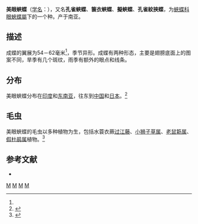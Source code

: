 {{NoteTA
|G1=Butterfly
|T=zh-cn:美眼蛺蝶; zh-tw:眼蛺蝶; 
|1=zh-cn:美眼蛺蝶; zh-tw:眼蛺蝶; 
|2=zh-cn:眼蛺蝶屬; zh-tw:眼蛺蝶屬; 
}}
{{Speciesbox
| taxon = Junonia almana
| image = Junonia almana back 20131201.jpg
| image2 = Junonia almana 20130727.jpg
| image2_caption = 美眼蛺蝶
| binomial_authority = (Linnaeus, 1758)
| synonyms_ref = <ref name="Bingham2">{{Cite book|url=https://archive.org/stream/butterfliesvolii00bing#page/360/mode/2up/ |title=Fauna of British India. Butterflies Vol. 1|last=Bingham|first=Charles Thomas|authorlink=Charles Thomas Bingham|year=1905|isbn=|location=|pages=361–362}}</ref>
| synonyms = 
*''Papilio almana'' <small>Linnaeus, 1758</small>
*''Papilio asterie'' <small>Linnaeus, 1758</small>
*''Junonia asterie'' var. ''nikobariensis'' <small>Felder, 1862</small>
}}

'''美眼蛺蝶'''（[[学名|学名]]：{{lang|la|'''''Junonia almana'''''}}），又名'''孔雀蛺蝶'''、'''簑衣蛺蝶'''、'''擬蛺蝶'''、'''孔雀紋挾蝶'''，为[[蛺蝶科|蛺蝶科]][[眼蛺蝶屬|眼蛺蝶屬]]下的一个种。产于南亚。

==描述==
成蝶的翼展为54－62毫米<ref name="Bingham"/>，季节异形。成蝶有两种形态，主要是翅膀底面上的图案不同，旱季有几个斑纹，雨季有额外的眼点和线条。

==分布==
美眼蛺蝶分布在[[印度|印度]]和[[东南亚|东南亚]]，往东到[[中国|中国]]和[[日本|日本]]。<ref name="Bingham">{{cite book |author=Charles Thomas Bingham |year=1905 |title=Butterflies. Volume 1 |series=The Fauna of British India, Including Ceylon and Burma|publisher=Taylor and Francis |url=http://www.archive.org/details/TheFunaOfBritishIndiaButterfliesVolI |chapter=375. ''Junonia almana'' |pages=361–362}}</ref>

==毛虫==
美眼蛺蝶的毛虫以多种植物为生，包括水蓑衣蕨[[过江藤|过江藤]]、[[小狮子草属|小狮子草属]]、[[老鼠簕属|老鼠簕属]]、[[假杜鹃属|假杜鹃属]]植物。<ref>{{cite book |author=Krushnamegh Kunte & Madhav Gadgil |year=2000 |title=Butterflies of Peninsular India |publisher=Universities Press |isbn=978-81-7371-354-5 |chapter=Appendix I. Larval host plants of peninsular Indian butterflies |pages=221–228 |url=http://books.google.co.uk/books?id=cuPPjOMcu_4C&pg=PA224 |access-date=2013-03-04 |archive-date=2012-11-12 |archive-url=https://web.archive.org/web/20121112063855/http://books.google.co.uk/books?id=cuPPjOMcu_4C&pg=PA224 |dead-url=no }}</ref>

== 参考文献 ==
{{reflist}}
{{refbegin}}
* {{TaiBNET| zh=眼蛺蝶 | id=347125 | binomial=Junonia almana | authority=Linnaeus, 1758 | var= | accessdate=2013-01-24}}
{{refend}}

{{Commons|Junonia almana}}
{{taxonbar}}
[[Category:_1758年描述的昆虫|M]]
[[Category:眼蛺蝶屬|M]]
[[Category:臺灣蝴蝶|M]]
[[Category:_卡尔·林奈命名的生物分类|M]]
